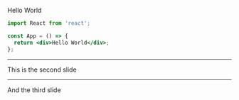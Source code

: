 
Hello World

```jsx
import React from 'react';

const App = () => {
  return <div>Hello World</div>;
};
```

---

This is the second slide

---

And the third slide

